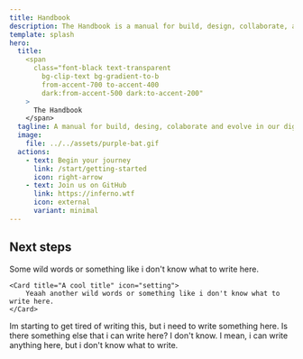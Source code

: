 ```yaml
---
title: Handbook
description: The Handbook is a manual for build, design, collaborate, and evolve in our digital ecosystem.
template: splash
hero:
  title:
    <span
      class="font-black text-transparent
        bg-clip-text bg-gradient-to-b
        from-accent-700 to-accent-400
        dark:from-accent-500 dark:to-accent-200"
    >
      The Handbook
    </span>
  tagline: A manual for build, desing, colaborate and evolve in our digital ecosystem.
  image:
    file: ../../assets/purple-bat.gif
  actions:
    - text: Begin your journey
      link: /start/getting-started
      icon: right-arrow
    - text: Join us on GitHub
      link: https://inferno.wtf
      icon: external
      variant: minimal
---
```



## Next steps

<CardGrid>
	<Card title="Start your Journey" icon="rocket">
		Some wild words or something like i don't know what to write here.
	</Card>

	<Card title="A cool title" icon="setting">
		Yeaah another wild words or something like i don't know what to write here.
	</Card>
</CardGrid>
<Card title="A full wide card, crazy!" icon="add-document">
    Im starting to get tired of writing this, but i need to write something here.
</Card>
<CardGrid>
    <Card title="Yep, another card" icon="open-book">
        Is there something else that i can write here? I don't know.
    </Card>
    <Card title="OMG is this another card?" icon="github">
        I mean, i can write anything here, but i don't know what to write.
    </Card>
</CardGrid>
